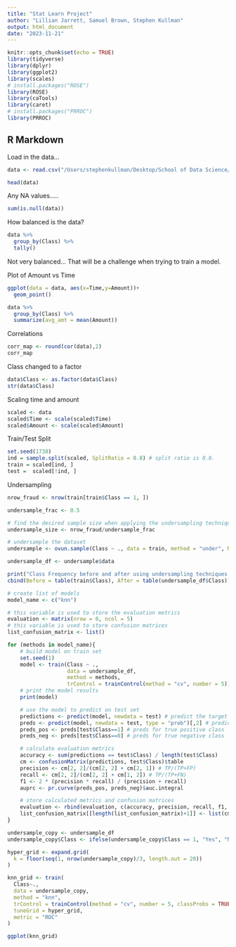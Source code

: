 ```yaml
---
title: "Stat Learn Project"
author: "Lillian Jarrett, Samuel Brown, Stephen Kullman"
output: html_document
date: "2023-11-21"
---
```


```r
knitr::opts_chunk$set(echo = TRUE)
library(tidyverse)
library(dplyr)
library(ggplot2)
library(scales)
# install.packages("ROSE")
library(ROSE)
library(caTools)
library(caret)
# install.packages("PRROC")
library(PRROC)
```

## R Markdown
Load in the data...
```r
data <- read.csv("/Users/stephenkullman/Desktop/School of Data Science/STAT 6030/HW/creditcard_data.csv")
```


```r
head(data)
```
Any NA values.....
```r
sum(is.null(data))
```

How balanced is the data?
```r
data %>% 
  group_by(Class) %>% 
  tally()
```

Not very balanced... That will be a challenge when trying to train a model.

Plot of Amount vs Time
```r
ggplot(data = data, aes(x=Time,y=Amount))+
  geom_point()
```
```r
data %>% 
  group_by(Class) %>% 
  summarize(avg_amt = mean(Amount))
```
Correlations
```r
corr_map <- round(cor(data),2)
corr_map
```
Class changed to a factor
```r
data$Class <- as.factor(data$Class)
str(data$Class)
```

Scaling time and amount
```r
scaled <- data
scaled$Time <- scale(scaled$Time)
scaled$Amount <- scale(scaled$Amount)
```

Train/Test Split
```r
set.seed(1738)
ind = sample.split(scaled, SplitRatio = 0.8) # split ratio is 0.8.
train = scaled[ind, ]
test =  scaled[!ind, ]
```

Undersampling
```r
nrow_fraud <- nrow(train[train$Class == 1, ])

undersample_frac <- 0.5

# find the desired sample size when applying the undersampling technique.
undersample_size <- nrow_fraud/undersample_frac

# undersample the dataset
undersample <- ovun.sample(Class ~ ., data = train, method = "under", N = undersample_size, seed = 1738)

undersample_df <- undersample$data

print("Class Frequency before and after using undersampling techniques || 0: Not Fraud & 1: Fraud")
cbind(Before = table(train$Class), After = table(undersample_df$Class))
```


```r
# create list of models 
model_name <- c("knn")

# this variable is used to store the evaluation metrics
evaluation <- matrix(nrow = 0, ncol = 5) 
# this variable is used to store confusion matrices
list_confusion_matrix <- list() 

for (methods in model_name){
    # build model on train set
    set.seed(1)
    model <- train(Class ~ ., 
                   data = undersample_df, 
                   method = methods, 
                   trControl = trainControl(method = "cv", number = 5))
    # print the model results 
    print(model)

    # use the model to predict on test set
    predictions <- predict(model, newdata = test) # predict the target
    preds <- predict(model, newdata = test, type = "prob")[,2] # predict probability of positive class
    preds_pos <- preds[test$Class==1] # preds for true positive class
    preds_neg <- preds[test$Class==0] # preds for true negative class

    # calculate evaluation metrics 
    accuracy <- sum(predictions == test$Class) / length(test$Class)
    cm <- confusionMatrix(predictions, test$Class)$table
    precision <- cm[2, 2]/(cm[2, 2] + cm[2, 1]) # TP/(TP+FP)
    recall <- cm[2, 2]/(cm[2, 2] + cm[1, 2]) # TP/(TP+FN)
    f1 <- 2 * (precision * recall) / (precision + recall)
    auprc <- pr.curve(preds_pos, preds_neg)$auc.integral

    # store calculated metrics and confusion matrices
    evaluation <- rbind(evaluation, c(accuracy, precision, recall, f1, auprc))
    list_confusion_matrix[[length(list_confusion_matrix)+1]] <- list(cm)
}
```



```r
undersample_copy <- undersample_df
undersample_copy$Class <- ifelse(undersample_copy$Class == 1, "Yes", "No")

hyper_grid <- expand.grid(
  k = floor(seq(1, nrow(undersample_copy)/3, length.out = 20))
)

knn_grid <- train(
  Class~.,
  data = undersample_copy, 
  method = "knn", 
  trControl = trainControl(method = "cv", number = 5, classProbs = TRUE),  
  tuneGrid = hyper_grid,
  metric = "ROC"
)

ggplot(knn_grid)

```














